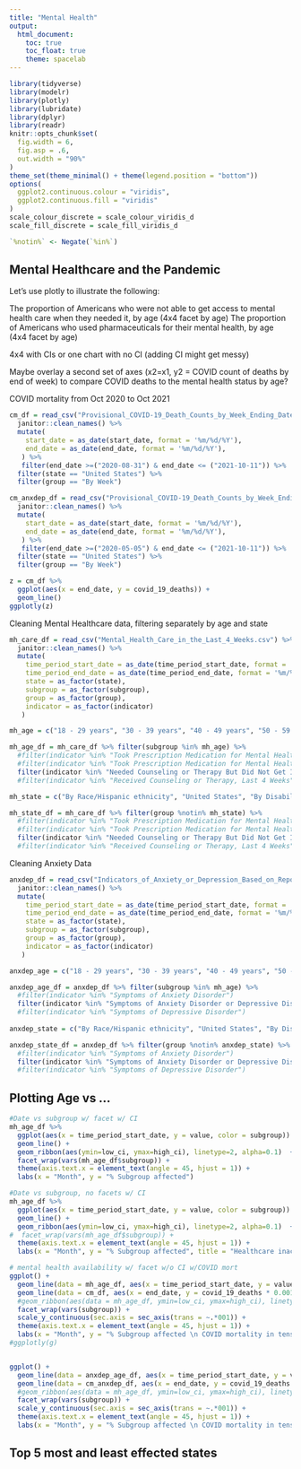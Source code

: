 ```yaml
---
title: "Mental Health"
output: 
  html_document:
    toc: true
    toc_float: true
    theme: spacelab
---
```


```r
library(tidyverse)
library(modelr)
library(plotly)
library(lubridate)
library(dplyr)
library(readr)
knitr::opts_chunk$set(
  fig.width = 6,
  fig.asp = .6,
  out.width = "90%"
)
theme_set(theme_minimal() + theme(legend.position = "bottom"))
options(
  ggplot2.continuous.colour = "viridis",
  ggplot2.continuous.fill = "viridis"
)
scale_colour_discrete = scale_colour_viridis_d
scale_fill_discrete = scale_fill_viridis_d

`%notin%` <- Negate(`%in%`)
```

## Mental Healthcare and the Pandemic

Let's use plotly to illustrate the following:

The proportion of Americans who were not able to get access to mental health care when they needed it, by age (4x4 facet by age)
The proportion of Americans who used pharmaceuticals for their mental health, by age (4x4 facet by age)

4x4 with CIs or one chart with no CI (adding CI might get messy)

Maybe overlay a second set of axes (x2=x1, y2 = COVID count of deaths by end of week) to compare COVID deaths to the mental health status by age?

COVID mortality from Oct 2020 to Oct 2021
```r
cm_df = read_csv("Provisional_COVID-19_Death_Counts_by_Week_Ending_Date_and_State.csv") %>% 
  janitor::clean_names() %>%
  mutate(
    start_date = as_date(start_date, format = '%m/%d/%Y'), 
    end_date = as_date(end_date, format = '%m/%d/%Y'),
   ) %>%
   filter(end_date >=("2020-08-31") & end_date <= ("2021-10-11")) %>%
  filter(state == "United States") %>%
  filter(group == "By Week")

cm_anxdep_df = read_csv("Provisional_COVID-19_Death_Counts_by_Week_Ending_Date_and_State.csv") %>%  #Anxiety survey began earlier
  janitor::clean_names() %>%
  mutate(
    start_date = as_date(start_date, format = '%m/%d/%Y'), 
    end_date = as_date(end_date, format = '%m/%d/%Y'),
   ) %>%
   filter(end_date >=("2020-05-05") & end_date <= ("2021-10-11")) %>%
  filter(state == "United States") %>%
  filter(group == "By Week")

z = cm_df %>% 
  ggplot(aes(x = end_date, y = covid_19_deaths)) + 
  geom_line()
ggplotly(z)
```

Cleaning Mental Healthcare data, filtering separately by age and state
```r
mh_care_df = read_csv("Mental_Health_Care_in_the_Last_4_Weeks.csv") %>%  
  janitor::clean_names() %>% 
  mutate(
    time_period_start_date = as_date(time_period_start_date, format = '%m/%d/%Y'), 
    time_period_end_date = as_date(time_period_end_date, format = '%m/%d/%Y'),
    state = as_factor(state),
    subgroup = as_factor(subgroup),
    group = as_factor(group),
    indicator = as_factor(indicator)    
   )

mh_age = c("18 - 29 years", "30 - 39 years", "40 - 49 years", "50 - 59 years", "60 - 69 years", "70 - 79 years", "80 years and above")

mh_age_df = mh_care_df %>% filter(subgroup %in% mh_age) %>% 
  #filter(indicator %in% "Took Prescription Medication for Mental Health And/Or Received Counseling or Therapy, Last 4 Weeks")
  #filter(indicator %in% "Took Prescription Medication for Mental Health, Last 4 Weeks")
  filter(indicator %in% "Needed Counseling or Therapy But Did Not Get It, Last 4 Weeks")
  #filter(indicator %in% "Received Counseling or Therapy, Last 4 Weeks")

mh_state = c("By Race/Hispanic ethnicity", "United States", "By Disability status", "By Gender identity", "By Age", "By Sex", "By Education", "National Estimate", "By Presence of Symptoms of Anxiety/Depression")

mh_state_df = mh_care_df %>% filter(group %notin% mh_state) %>% 
  #filter(indicator %in% "Took Prescription Medication for Mental Health And/Or Received Counseling or Therapy, Last 4 Weeks")
  #filter(indicator %in% "Took Prescription Medication for Mental Health, Last 4 Weeks")
  filter(indicator %in% "Needed Counseling or Therapy But Did Not Get It, Last 4 Weeks")
  #filter(indicator %in% "Received Counseling or Therapy, Last 4 Weeks")


```

Cleaning Anxiety Data
```r
anxdep_df = read_csv("Indicators_of_Anxiety_or_Depression_Based_on_Reported_Frequency_of_Symptoms_During_Last_7_Days.csv") %>%  
  janitor::clean_names() %>% 
  mutate(
    time_period_start_date = as_date(time_period_start_date, format = '%m/%d/%Y'), 
    time_period_end_date = as_date(time_period_end_date, format = '%m/%d/%Y'),
    state = as_factor(state),
    subgroup = as_factor(subgroup),
    group = as_factor(group),
    indicator = as_factor(indicator)
   )

anxdep_age = c("18 - 29 years", "30 - 39 years", "40 - 49 years", "50 - 59 years", "60 - 69 years", "70 - 79 years", "80 years and above")

anxdep_age_df = anxdep_df %>% filter(subgroup %in% mh_age) %>% 
  #filter(indicator %in% "Symptoms of Anxiety Disorder")
  filter(indicator %in% "Symptoms of Anxiety Disorder or Depressive Disorder")
  #filter(indicator %in% "Symptoms of Depressive Disorder")
  
anxdep_state = c("By Race/Hispanic ethnicity", "United States", "By Disability status", "By Gender identity", "By Age", "By Sex", "By Education", "National Estimate", "By Presence of Symptoms of Anxiety/Depression")

anxdep_state_df = anxdep_df %>% filter(group %notin% anxdep_state) %>% 
  #filter(indicator %in% "Symptoms of Anxiety Disorder")
  filter(indicator %in% "Symptoms of Anxiety Disorder or Depressive Disorder")
  #filter(indicator %in% "Symptoms of Depressive Disorder")
```

## Plotting Age vs ...
```r

#Date vs subgroup w/ facet w/ CI
mh_age_df %>%
  ggplot(aes(x = time_period_start_date, y = value, color = subgroup)) + 
  geom_line() + 
  geom_ribbon(aes(ymin=low_ci, ymax=high_ci), linetype=2, alpha=0.1)  + 
  facet_wrap(vars(mh_age_df$subgroup)) +
  theme(axis.text.x = element_text(angle = 45, hjust = 1)) +
  labs(x = "Month", y = "% Subgroup affected")

#Date vs subgroup, no facets w/ CI
mh_age_df %>%
  ggplot(aes(x = time_period_start_date, y = value, color = subgroup)) + 
  geom_line() + 
  geom_ribbon(aes(ymin=low_ci, ymax=high_ci), linetype=2, alpha=0.1)  + 
#  facet_wrap(vars(mh_age_df$subgroup)) +
  theme(axis.text.x = element_text(angle = 45, hjust = 1)) +
  labs(x = "Month", y = "% Subgroup affected", title = "Healthcare inaccessibility throughout the pandemic by age group ")

# mental health availability w/ facet w/o CI w/COVID mort
ggplot() + 
  geom_line(data = mh_age_df, aes(x = time_period_start_date, y = value, color = subgroup) ) +
  geom_line(data = cm_df, aes(x = end_date, y = covid_19_deaths * 0.001) ) + 
  #geom_ribbon(aes(data = mh_age_df, ymin=low_ci, ymax=high_ci), linetype=2, alpha=0.1)  +
  facet_wrap(vars(subgroup)) +
  scale_y_continuous(sec.axis = sec_axis(trans = ~.*001)) +
  theme(axis.text.x = element_text(angle = 45, hjust = 1)) + 
  labs(x = "Month", y = "% Subgroup affected \n COVID mortality in tens of thousands",title = "Healthcare inaccessibility throughout the pandemic by age group ")
#ggplotly(g)


ggplot() + 
  geom_line(data = anxdep_age_df, aes(x = time_period_start_date, y = value, color = subgroup) ) +
  geom_line(data = cm_anxdep_df, aes(x = end_date, y = covid_19_deaths * 0.001) ) + 
  #geom_ribbon(aes(data = mh_age_df, ymin=low_ci, ymax=high_ci), linetype=2, alpha=0.1)  +
  facet_wrap(vars(subgroup)) +
  scale_y_continuous(sec.axis = sec_axis(trans = ~.*001)) +
  theme(axis.text.x = element_text(angle = 45, hjust = 1)) + 
  labs(x = "Month", y = "% Subgroup affected \n COVID mortality in tens of thousands")

```


## Top 5 most and least effected states 
```r

```

